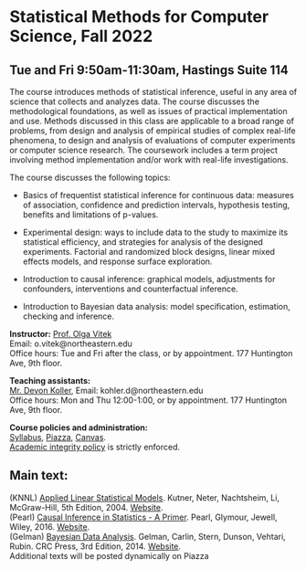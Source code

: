 <h1> Statistical Methods for Computer Science, Fall 2022 </h1>
<h2>Tue and Fri 9:50am-11:30am, Hastings Suite 114</h2>

The course introduces methods of statistical inference, useful in any area of science that collects and analyzes data. The course discusses the methodological foundations, as well as issues of practical implementation and use. Methods discussed in this class are applicable to a broad range of problems, from design and analysis of empirical studies of complex real-life phenomena, to design and analysis of evaluations of computer experiments or computer science research. The coursework includes a term project involving method implementation and/or work with real-life investigations.

The course discusses the following topics:

- Basics of frequentist statistical inference for continuous data: measures of association, confidence and prediction intervals, hypothesis testing, benefits and limitations of p-values.

- Experimental design: ways to include data to the study to maximize its statistical efficiency, and strategies for analysis of the designed experiments. Factorial and randomized block designs, linear mixed effects models, and response surface exploration.

- Introduction to causal inference: graphical models, adjustments for confounders, interventions and counterfactual inference.

- Introduction to Bayesian data analysis: model specification, estimation, checking and inference.

<p><strong>Instructor:</strong> [Prof. Olga Vitek](http://olga-vitek-lab.ccis.northeastern.edu/)</br>
Email: o.vitek@northeastern.edu</br>
Office hours: Tue and Fri after the class, or by appointment. 177 Huntington Ave, 9th floor.</p>

<p><strong>Teaching assistants:</strong></br>
[Mr. Devon Koller](https://www.linkedin.com/in/sicheng-hao-0a9481b2/), 
Email: kohler.d@northeastern.edu</br>
Office hours: Mon and Thu 12:00-1:00, or by appointment. 177 Huntington Ave, 9th floor.

<p><strong>Course policies and administration:</strong></br> [Syllabus](CS7200_Fall21_syllabus.pdf),  [Piazza](piazza.com/northeastern/fall2021/cs7200), 
[Canvas](https://canvas.northeastern.edu/).</br>
[Academic integrity policy](http://www.northeastern.edu/osccr/academic-integrity-policy/) is strictly enforced.</p> 

<h2>Main text:</h2>
<p>(KNNL) [Applied Linear Statistical Models](https://www.amazon.com/Applied-Linear-Statistical-Models-2013/dp/1259064743/). Kutner, Neter, Nachtsheim, Li, McGraw-Hill, 5th Edition, 2004. [Website](http://users.stat.ufl.edu/~rrandles/sta4210/Rclassnotes/data/textdatasets/index.html).</br>
(Pearl) [Causal Inference in Statistics - A Primer](https://www.amazon.com/Causal-Inference-Statistics-Judea-Pearl/dp/1119186846). Pearl, Glymour, Jewell, Wiley, 2016. [Website](http://bayes.cs.ucla.edu/PRIMER/). </br>
(Gelman) [Bayesian Data Analysis](https://www.amazon.com/Bayesian-Analysis-Chapman-Statistical-Science/dp/1439840954). Gelman, Carlin, Stern, Dunson, Vehtari, Rubin. CRC Press,  3rd Edition, 2014. [Website](http://www.stat.columbia.edu/~gelman/book/).  </br>
Additional texts will be posted dynamically on Piazza
</p>
